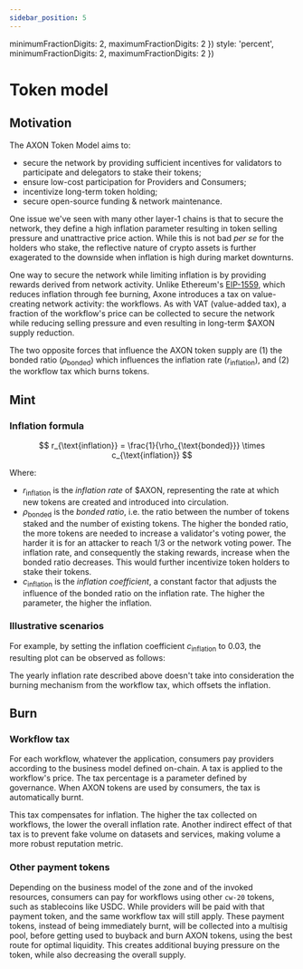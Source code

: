 ```yaml
---
sidebar_position: 5
---
```


  minimumFractionDigits: 2,
  maximumFractionDigits: 2
})
  style: 'percent',
  minimumFractionDigits: 2,
  maximumFractionDigits: 2
})

# Token model

## Motivation

The AXON Token Model aims to:

- secure the network by providing sufficient incentives for validators to participate and delegators to stake their tokens;
- ensure low-cost participation for Providers and Consumers;
- incentivize long-term token holding;
- secure open-source funding & network maintenance.

One issue we've seen with many other layer-1 chains is that to secure the network, they define a high inflation parameter resulting in token selling pressure and unattractive price action. While this is not bad *per se* for the holders who stake, the reflective nature of crypto assets is further exagerated to the downside when inflation is high during market downturns.

One way to secure the network while limiting inflation is by providing rewards derived from network activity. Unlike Ethereum's [EIP-1559](https://eips.ethereum.org/EIPS/eip-1559), which reduces inflation through fee burning, Axone introduces a tax on value-creating network activity: the workflows. As with VAT (value-added tax), a fraction of the workflow's price can be collected to secure the network while reducing selling pressure and even resulting in long-term $AXON supply reduction.

The two opposite forces that influence the AXON token supply are (1) the bonded ratio ($\rho_{\text{bonded}}$) which influences the inflation rate ($r_{\text{inflation}}$), and (2) the workflow tax which burns tokens.

## Mint

### Inflation formula

$$
r_{\text{inflation}} = \frac{1}{\rho_{\text{bonded}}} \times c_{\text{inflation}}
$$

Where:
- $r_{\text{inflation}}$ is the *inflation rate* of $AXON, representing the rate at which new tokens are created and introduced into circulation. 
- $\rho_{\text{bonded}}$ is the *bonded ratio*, i.e. the ratio between the number of tokens staked and the number of existing tokens. The higher the bonded ratio, the more tokens are needed to increase a validator's voting power, the harder it is for an attacker to reach $1 / 3$ or the network voting power. The inflation rate, and consequently the staking rewards, increase when the bonded ratio decreases. This would further incentivize token holders to stake their tokens.
- $c_{\text{inflation}}$ is the *inflation coefficient*, a constant factor that adjusts the influence of the bonded ratio on the inflation rate. The higher the parameter, the higher the inflation.

### Illustrative scenarios

For example, by setting the inflation coefficient $c_{\text{inflation}}$ to 0.03, the resulting plot can be observed as follows:

<LinePlot
  caption="Plot of yearly r_inflation = (1 / ρ_bonded) * 0.03"
  xLegend="Bonded Ratio"
  yLegend="Inflation (%)"
  xFormat={nIntFormat.format}
  yFormat={nIntFormat.format}
  data={inflationRateData}
/>

The yearly inflation rate described above doesn't take into consideration the burning mechanism from the workflow tax, which offsets the inflation.

## Burn

### Workflow tax

For each workflow, whatever the application, consumers pay providers according to the business model defined on-chain. A tax is applied to the workflow's price. The tax percentage is a parameter defined by governance. When AXON tokens are used by consumers, the tax is automatically burnt.

This tax compensates for inflation. The higher the tax collected on workflows, the lower the overall inflation rate. Another indirect effect of that tax is to prevent fake volume on datasets and services, making volume a more robust reputation metric.

### Other payment tokens

Depending on the business model of the zone and of the invoked resources, consumers can pay for workflows using other `cw-20` tokens, such as stablecoins like USDC. While providers will be paid with that payment token, and the same workflow tax will still apply. These payment tokens, instead of being immediately burnt, will be collected into a multisig pool, before getting used to buyback and burn AXON tokens, using the best route for optimal liquidity. This creates additional buying pressure on the token, while also decreasing the overall supply.
